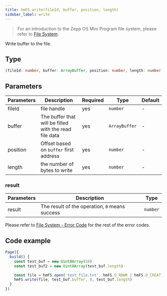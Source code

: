 ```yaml
---
title: hmFS.write(fileId, buffer, position, length)
sidebar_label: write
---
```


> For an introduction to the Zepp OS Mini Program file system, please refer to [File System](../../../guides/framework/device/fs.md).

Write buffer to the file.

## Type

```ts
(fileId: number, buffer: ArrayBuffer, position: number, length: number) => result
```

## Parameters

| Parameters | Description                                            | Required | Type          | Default |
| ---------- | ------------------------------------------------------ | -------- | ------------- | ------- |
| fileId     | file handle                                            | yes      | `number`      | -       |
| buffer       | The buffer that will be filled with the read file data | yes      | `ArrayBuffer` | -       |
| position        | Offset based on `buffer` first address                   | yes      | `number`      | -       |
| length        | the number of bytes to write                           | yes      | `number`      | -       |

### result

| Parameters | Description                                    | Type     |
| ---------- | ---------------------------------------------- | -------- |
| result     | The result of the operation, `0` means success | `number` |

Please refer to [File System - Error Code](../../../guides/framework/device/fs.md#error-code) for the rest of the error codes.

## Code example

```js
Page({
  build() {
    const test_buf = new Uint8Array(10)
    const test_buf2 = new Uint8Array(test_buf.length)

    const file = hmFS.open('test_file.txt', hmFS.O_RDWR | hmFS.O_CREAT)
    hmFS.write(file, test_buf.buffer, 0, test_buf.length)
  }
})
```
